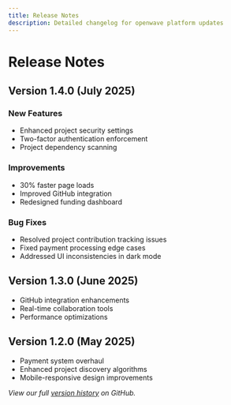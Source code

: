 ```yaml
---
title: Release Notes
description: Detailed changelog for openwave platform updates
---
```


# Release Notes

## Version 1.4.0 (July 2025)

### New Features

- Enhanced project security settings
- Two-factor authentication enforcement
- Project dependency scanning

### Improvements

- 30% faster page loads
- Improved GitHub integration
- Redesigned funding dashboard

### Bug Fixes

- Resolved project contribution tracking issues
- Fixed payment processing edge cases
- Addressed UI inconsistencies in dark mode

## Version 1.3.0 (June 2025)

- GitHub integration enhancements
- Real-time collaboration tools
- Performance optimizations

## Version 1.2.0 (May 2025)

- Payment system overhaul
- Enhanced project discovery algorithms
- Mobile-responsive design improvements

_View our full [version history](https://github.com/openwave/releases) on GitHub._
